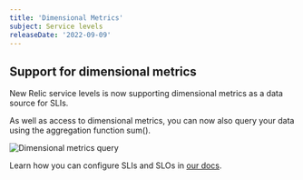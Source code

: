 ```yaml
---
title: 'Dimensional Metrics'
subject: Service levels
releaseDate: '2022-09-09'
---
```



## Support for dimensional metrics

New Relic service levels is now supporting dimensional metrics as a data source for SLIs.

As well as access to dimensional metrics, you can now also query your data using the aggregation function sum().

<img
  title="Dimensional metrics query"
  alt="Dimensional metrics query"
  src={slmMetricSum}
/>

Learn how you can configure SLIs and SLOs in [our docs](/docs/service-level-management/create-slm).
